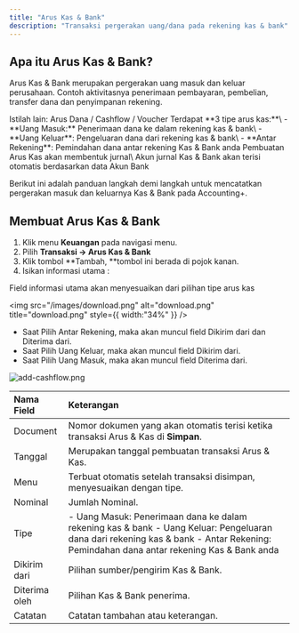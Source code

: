 ```yaml
---
title: "Arus Kas & Bank"
description: "Transaksi pergerakan uang/dana pada rekening kas & bank"
---
```


## Apa itu Arus Kas & Bank?

Arus Kas & Bank merupakan pergerakan uang masuk dan keluar perusahaan. Contoh aktivitasnya penerimaan pembayaran, pembelian, transfer dana dan penyimpanan rekening.

<Info>
  Istilah lain: Arus Dana / Cashflow / Voucher
</Info>

<Tip>
  Terdapat **3 tipe arus kas:**\
  - **Uang Masuk:** Penerimaan dana ke dalam rekening kas & bank\
  - **Uang Keluar**: Pengeluaran dana dari rekening kas & bank\
  - **Antar Rekening**: Pemindahan dana antar rekening Kas & Bank anda
</Tip>

<Warning>
  Pembuatan Arus Kas akan membentuk jurnal\
  Akun jurnal Kas & Bank akan terisi otomatis berdasarkan data Akun Bank
</Warning>

Berikut ini adalah panduan langkah demi langkah untuk mencatatkan pergerakan masuk dan keluarnya Kas & Bank pada Accounting\+.

## Membuat Arus Kas & Bank

1. Klik menu **Keuangan** pada navigasi menu.
2. Pilih **Transaksi → Arus Kas & Bank**
3. Klik tombol **Tambah, **tombol ini berada di pojok kanan.
4. Isikan informasi utama :

<Info>
  Field informasi utama akan menyesuaikan dari pilihan tipe arus kas

  <img
    src="/images/download.png"
    alt="download.png"
    title="download.png"
    style={{ width:"34%" }}
  />

  - Saat Pilih Antar Rekening, maka akan muncul field Dikirim dari dan Diterima dari.
  - Saat Pilih Uang Keluar, maka akan muncul field Dikirim dari.
  - Saat Pilih Uang Masuk, maka akan muncul field Diterima dari.
</Info>

![add-cashflow.png](/images/add-cashflow.png)

| Nama Field    | Keterangan                                                                                                                                                                           |
| :------------ | :----------------------------------------------------------------------------------------------------------------------------------------------------------------------------------- |
| Document      | Nomor dokumen yang akan otomatis terisi ketika transaksi Arus & Kas di **Simpan**.                                                                                                   |
| Tanggal       | Merupakan tanggal pembuatan transaksi Arus & Kas.                                                                                                                                    |
| Menu          | Terbuat otomatis setelah transaksi disimpan, menyesuaikan dengan tipe.                                                                                                               |
| Nominal       | Jumlah Nominal.                                                                                                                                                                      |
| Tipe          | - Uang Masuk: Penerimaan dana ke dalam rekening kas & bank - Uang Keluar: Pengeluaran dana dari rekening kas & bank - Antar Rekening: Pemindahan dana antar rekening Kas & Bank anda |
| Dikirim dari  | Pilihan sumber/pengirim Kas & Bank.                                                                                                                                                  |
| Diterima oleh | Pilihan Kas & Bank penerima.                                                                                                                                                         |
| Catatan       | Catatan tambahan atau keterangan.                                                                                                                                                    |